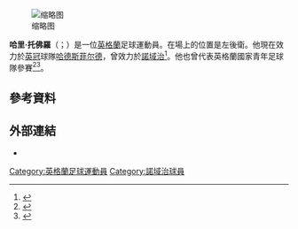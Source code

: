 {{noteTA
|G1=football
|G2=EPL
|G3=FAcup
|1=zh-hans:托佛罗;zh-hk:托夫路;zh-tw:托佛羅;
|2=zh-hans:哈里;zh-hk:哈利;zh-tw:哈里;
}}

[[File:Harry_Toffolo_England_U20s_(cropped).JPG|缩略图]]

'''哈里·托佛羅'''（{{lang-en|Harry Toffolo}}；{{bd|1995年|8月19日}}）是一位[[英格蘭|英格蘭]]足球運動員。在場上的位置是左後衛。他現在效力於[[英格蘭足球冠軍聯賽|英冠]]球隊[[哈德斯菲尔德足球俱乐部|哈德斯菲尔德]]，曾效力於[[諾域治足球會|諾域治]]<ref>{{cite web|url=http://www.bbc.co.uk/sport/0/football/29216773|title=Shrewsbury Town 1-0 Norwich City|date=23 September 2014|work=BBC Football|accessdate=23 April 2015|archive-date=2014-09-26|archive-url=https://web.archive.org/web/20140926033428/http://www.bbc.co.uk/sport/0/football/29216773|dead-url=no}}</ref>。他也曾代表英格蘭國家青年足球隊參賽<ref>{{cite web|url=http://www.thefa.com/news/england/development/2015/mar/harry-toffolo-made-in-italy-tuned-in-england|title=Harry Toffolo thrilled to be back in England action|date=24 March 2015|work=The F.A.|accessdate=23 April 2015}}</ref><ref>{{cite web|url=http://www.thefa.com/england/all-teams/players/t/harry-toffolo|title=Harry Toffolo|date=18 November 2014|work=The F.A.|accessdate=18 November 2014|archive-date=2014-10-10|archive-url=https://web.archive.org/web/20141010091844/http://www.thefa.com/england/all-teams/players/t/harry-toffolo|dead-url=no}}</ref>。

==參考資料==
{{Reflist}}

==外部連結==
*{{soccerbase|77609}}

{{哈德斯菲爾德球員名單}}

{{DEFAULTSORT:Toffolo, Harry}}
[[Category:英格蘭足球運動員|Category:英格蘭足球運動員]]
[[Category:諾域治球員|Category:諾域治球員]]